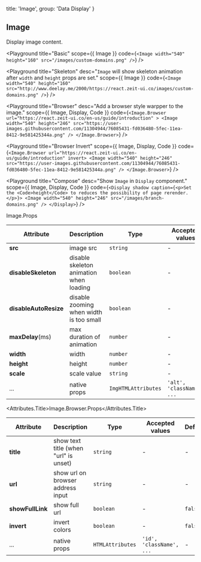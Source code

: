 
  title: 'Image',
  group: 'Data Display'
}

## Image

Display image content.

<Playground
  title="Basic"
  scope={{ Image }}
  code={`
<Image width="540" height="160" src="/images/custom-domains.png" />
`} />

<Playground
  title="Skeleton"
  desc="`Image` will show skeleton animation after `width` and `height` props are set."
  scope={{ Image }}
  code={`
<Image width="540" height="160"
  src="http://www.deelay.me/2000/https://react.zeit-ui.co/images/custom-domains.png" />
`} />

<Playground
  title="Browser"
  desc="Add a browser style warpper to the image."
  scope={{ Image, Display, Code }}
  code={`
<Image.Browser url="https://react.zeit-ui.co/en-us/guide/introduction" >
  <Image width="540" height="246" src="https://user-images.githubusercontent.com/11304944/76085431-fd036480-5fec-11ea-8412-9e581425344a.png" />
</Image.Browser>
`} />

<Playground
  title="Browser Invert"
  scope={{ Image, Display, Code }}
  code={`
<Image.Browser url="https://react.zeit-ui.co/en-us/guide/introduction" invert>
  <Image width="540" height="246" src="https://user-images.githubusercontent.com/11304944/76085431-fd036480-5fec-11ea-8412-9e581425344a.png" />
</Image.Browser>
`} />

<Playground
  title="Compose"
  desc="Show `Image` in `Display` component."
  scope={{ Image, Display, Code }}
  code={`
<Display shadow caption={<p>Set the <Code>height</Code> to reduces the possibility of page rerender.</p>}>
  <Image width="540" height="246" src="/images/branch-domains.png" />
</Display>
`} />

<Attributes edit="/pages/en-us/components/image.mdx">
<Attributes.Title>Image.Props</Attributes.Title>

| Attribute | Description | Type | Accepted values | Default
| ---------- | ---------- | ---- |  -------------- | ------ |
| **src** | image src | `string` | - | - |
| **disableSkeleton** | disable skeleton animation when loading  | `boolean` | - | `false` |
| **disableAutoResize** | disable zooming when width is too small  | `boolean` | - | `false` |
| **maxDelay**(ms) | max duration of animation | `number` | - | `3000` |
| **width** | width | `number` | - | - |
| **height** | height | `number` | - | - |
| **scale** | scale value | `string` | - | `100%` |
| ... | native props | `ImgHTMLAttributes` | `'alt', 'className', ...` | - |

<Attributes.Title>Image.Browser.Props</Attributes.Title>

| Attribute | Description | Type | Accepted values | Default
| ---------- | ---------- | ---- |  -------------- | ------ |
| **title** | show text title (when "url" is unset) | `string` | - | - |
| **url** | show url on browser address input | `string` | - | - |
| **showFullLink** | show full url | `boolean` | - | `false` |
| **invert** | invert colors | `boolean` | - | `false` |
| ... | native props | `HTMLAttributes` | `'id', 'className', ...` | - |

</Attributes>

